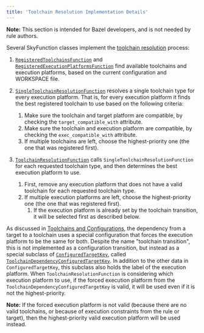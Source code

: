 ```yaml
---
title: 'Toolchain Resolution Implementation Details'
---
```


**Note:** This section is intended for Bazel developers, and is not needed by
rule authors.

Several SkyFunction classes implement the [toolchain resolution](/versions/6.2.0/docs/toolchains) process:

1.  [`RegisteredToolchainsFunction`](https://github.com/bazelbuild/bazel/blob/master/src/main/java/com/google/devtools/build/lib/skyframe/RegisteredToolchainsFunction.java) and
    [`RegisteredExecutionPlatformsFunction`](https://github.com/bazelbuild/bazel/blob/master/src/main/java/com/google/devtools/build/lib/skyframe/RegisteredExecutionPlatformsFunction.java)
    find available toolchains and execution platforms, based on the current
    configuration and WORKSPACE file.

1.  [`SingleToolchainResolutionFunction`](https://github.com/bazelbuild/bazel/blob/master/src/main/java/com/google/devtools/build/lib/skyframe/SingleToolchainResolutionFunction.java)
    resolves a single toolchain type for every execution platform. That is, for
    every execution platform it finds the best registered toolchain to use based
    on the following criteria:

    1.  Make sure the toolchain and target platform are compatible, by checking
        the `target_compatible_with` attribute.
    1.  Make sure the toolchain and execution platform are compatible, by
        checking the `exec_compatible_with` attribute.
    1.  If multiple toolchains are left, choose the highest-priority one (the
        one that was registered first).

1.  [`ToolchainResolutionFunction`](https://github.com/bazelbuild/bazel/blob/master/src/main/java/com/google/devtools/build/lib/skyframe/ToolchainResolutionFunction.java) calls
    `SingleToolchainResolutionFunction` for each requested toolchain type, and
    then determines the best execution platform to use.

    1.  First, remove any execution platform that does not have a valid
        toolchain for each requested toolchain type.
    2.  If multiple execution platforms are left, choose the highest-priority
        one (the one that was registered first).
        1.  If the execution platform is already set by the toolchain
            transition, it will be selected first as described below.

As discussed in [Toolchains and Configurations](/versions/6.2.0/docs/toolchains#toolchains_and_configurations),
the dependency from a target to a toolchain uses a special configuration that
forces the execution platform to be the same for both. Despite the name
"toolchain transition", this is not implemented as a configuration
transition, but instead as a special subclass of
[`ConfiguredTargetKey`](https://github.com/bazelbuild/bazel/blob/master/src/main/java/com/google/devtools/build/lib/skyframe/ConfiguredTargetKey.java), called
[`ToolchainDependencyConfiguredTargetKey`](https://github.com/bazelbuild/bazel/blob/master/src/main/java/com/google/devtools/build/lib/skyframe/ConfiguredTargetKey.java;bpv=1;bpt=1;l=164?ss=bazel&q=ConfiguredTargetKey&gsn=ToolchainDependencyConfiguredTargetKey&gs=kythe%3A%2F%2Fgithub.com%2Fbazelbuild%2Fbazel%3Flang%3Djava%3Fpath%3Dcom.google.devtools.build.lib.skyframe.ConfiguredTargetKey.ToolchainDependencyConfiguredTargetKey%2336c7e68f8cd5ea0b5a21b3769e63e6b2d489b9ca8c6f79798839e7f40cf2a19e).
In addition to the other data in `ConfiguredTargetKey`, this subclass also holds
the label of the execution platform. When `ToolchainResolutionFunction` is
considering which execution platform to use, if the forced execution platform
from the `ToolchainDependencyConfiguredTargetKey` is valid, it will be used even
if it is not the highest-priority.

**Note:** If the forced execution platform is not valid (because there are no
valid toolchains, or because of execution constraints from the rule or target),
then the highest-priority valid execution platform will be used instead.
